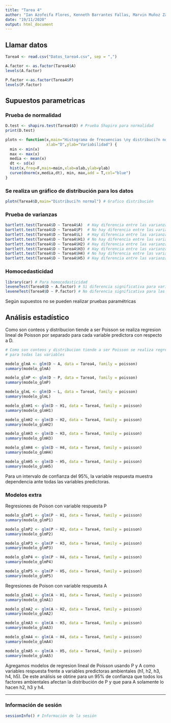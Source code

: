 ```yaml
---
title: "Tarea 4"
author: "Ian Azofeifa Flores, Kenneth Barrantes Fallas, Marvin Muñoz Zamora"
date: "19/11/2020"
output: html_document
---
```


## Llamar datos

```r
Tarea4 <- read.csv("Datos_tarea4.csv", sep = ",")

A.factor <- as.factor(Tarea4$A)
levels(A.factor)

P.factor <-as.factor(Tarea4$P)
levels(P.factor)
```

## Supuestos parametricas

### Prueba de normalidad 
```r
D.test <- shapiro.test(Tarea4$D) # Prueba Shapiro para normalidad
print(D.test)

plotn <- function(x,main="Histograma de frecuencias \ny distribuci?n normal",
                  xlab="D",ylab="Variabilidad") {
  min <- min(x)
  max <- max(x)
  media <- mean(x)
  dt <- sd(x)
  hist(x,freq=F,main=main,xlab=xlab,ylab=ylab)
  curve(dnorm(x,media,dt), min, max,add = T,col="blue")
}

```

### Se realiza un gráfico de distribución para los datos


```r
plotn(Tarea4$D,main="Distribuci?n normal") # Grafico distribución

```

### Prueba de varianzas 

```r
bartlett.test(Tarea4$D ~ Tarea4$A)  # Hay diferencia entre las varianzas 
bartlett.test(Tarea4$D ~ Tarea4$P)  # No hay diferencia entre las varianzas
bartlett.test(Tarea4$D ~ Tarea4$L)  # Hay diferencia entre las varianzas
bartlett.test(Tarea4$D ~ Tarea4$H1) # No hay diferencia entre las varianzas
bartlett.test(Tarea4$D ~ Tarea4$H2) # Hay diferencia entre las varianzas
bartlett.test(Tarea4$D ~ Tarea4$H3) # Hay diferencia entre las varianzas
bartlett.test(Tarea4$D ~ Tarea4$H4) # No hay diferencia entre las varianzas
bartlett.test(Tarea4$D ~ Tarea4$H5) # Hay diferencia entre las varianzas

```

### Homocedasticidad

```r
library(car) # Para homocedasticidad
leveneTest(Tarea4$D ~ A.factor) # Si diferencia significativa para variables entre los grupos
leveneTest(Tarea4$D ~ P.factor) # No diferencia significativa para las variables en los grupos
```

Según supuestos no se pueden realizar pruebas paramétricas


## Análisis estadístico

Como son conteos y distribucion tiende a ser Poisson se realiza regresion lineal de Poisson por separado para cada variable predictora con respecto a D.

```r
# Como son conteos y distribucion tiende a ser Poisson se realiza regresion lineal de Poisson
# para todas las variables

modelo_glmA <- glm(D ~ A, data = Tarea4, family = poisson)
summary(modelo_glmA)

modelo_glmP <- glm(D ~ P, data = Tarea4, family = poisson)
summary(modelo_glmP)

modelo_glmL <- glm(D ~ L, data = Tarea4, family = poisson)
summary(modelo_glmL)

modelo_glmH1 <- glm(D ~ H1, data = Tarea4, family = poisson)
summary(modelo_glmH1)

modelo_glmH2 <- glm(D ~ H2, data = Tarea4, family = poisson)
summary(modelo_glmH2)

modelo_glmH3 <- glm(D ~ H3, data = Tarea4, family = poisson)
summary(modelo_glmH3)

modelo_glmH4 <- glm(D ~ H4, data = Tarea4, family = poisson)
summary(modelo_glmH4)

modelo_glmH5 <- glm(D ~ H5, data = Tarea4, family = poisson)
summary(modelo_glmH5)

```

Para un intervalo de confianza del 95%, la variable respuesta muestra dependencia ante todas las variables predictoras.

### Modelos extra
Regresiones de Poison con variable respuesta P 

```r

modelo_glmP1 <- glm(P ~ H1, data = Tarea4, family = poisson)
summary(modelo_glmP1)

modelo_glmP2 <- glm(P ~ H2, data = Tarea4, family = poisson)
summary(modelo_glmP2)

modelo_glmP3 <- glm(P ~ H3, data = Tarea4, family = poisson)
summary(modelo_glmP3)

modelo_glmP4 <- glm(P ~ H4, data = Tarea4, family = poisson)
summary(modelo_glmP4)

modelo_glmP5 <- glm(P ~ H5, data = Tarea4, family = poisson)
summary(modelo_glmP5)


```

Regresiones de Poison con variable respuesta A

```r

modelo_glmA1 <- glm(A ~ H1, data = Tarea4, family = poisson)
summary(modelo_glmA1)

modelo_glmA2 <- glm(A ~ H2, data = Tarea4, family = poisson)
summary(modelo_glmA2)

modelo_glmA3 <- glm(A ~ H3, data = Tarea4, family = poisson)
summary(modelo_glmA3)

modelo_glmA4 <- glm(A ~ H4, data = Tarea4, family = poisson)
summary(modelo_glmA4)

modelo_glmA5 <- glm(A ~ H5, data = Tarea4, family = poisson)
summary(modelo_glmA5)


```


Agregamos modelos de regresion lineal de Poisson usando P y A como variables respuesta frente a variables predictoras ambientales (h1, h2, h3, h4, h5). De este análisis se obtine para un 95% de confianza que todos los factores ambientales afectan la distribución de P y que para A solamente lo hacen h2, h3 y h4.

---
### Información de sesión
```r
sessionInfo() # Información de la sesión
```